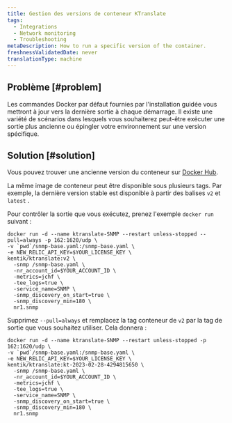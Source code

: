 ```yaml
---
title: Gestion des versions de conteneur KTranslate
tags:
  - Integrations
  - Network monitoring
  - Troubleshooting
metaDescription: How to run a specific version of the container.
freshnessValidatedDate: never
translationType: machine
---
```


## Problème [#problem]

Les commandes Docker par défaut fournies par l&apos;installation guidée vous mettront à jour vers la dernière sortie à chaque démarrage. Il existe une variété de scénarios dans lesquels vous souhaiterez peut-être exécuter une sortie plus ancienne ou épingler votre environnement sur une version spécifique.

## Solution [#solution]

Vous pouvez trouver une ancienne version du conteneur sur [Docker Hub](https://hub.docker.com/r/kentik/ktranslate/tags).

La même image de conteneur peut être disponible sous plusieurs tags. Par exemple, la dernière version stable est disponible à partir des balises `v2` et `latest` .

Pour contrôler la sortie que vous exécutez, prenez l&apos;exemple `docker run` suivant :

```shell
docker run -d --name ktranslate-SNMP --restart unless-stopped --pull=always -p 162:1620/udp \
-v `pwd`/snmp-base.yaml:/snmp-base.yaml \
-e NEW_RELIC_API_KEY=$YOUR_LICENSE_KEY \
kentik/ktranslate:v2 \
  -snmp /snmp-base.yaml \
  -nr_account_id=$YOUR_ACCOUNT_ID \
  -metrics=jchf \
  -tee_logs=true \
  -service_name=SNMP \
  -snmp_discovery_on_start=true \
  -snmp_discovery_min=180 \
  nr1.snmp
```

Supprimez `--pull=always` et remplacez la tag conteneur de `v2` par la tag de sortie que vous souhaitez utiliser. Cela donnera :

```shell
docker run -d --name ktranslate-SNMP --restart unless-stopped -p 162:1620/udp \
-v `pwd`/snmp-base.yaml:/snmp-base.yaml \
-e NEW_RELIC_API_KEY=$YOUR_LICENSE_KEY \
kentik/ktranslate:kt-2023-02-28-4294815650 \
  -snmp /snmp-base.yaml \
  -nr_account_id=$YOUR_ACCOUNT_ID \
  -metrics=jchf \
  -tee_logs=true \
  -service_name=SNMP \
  -snmp_discovery_on_start=true \
  -snmp_discovery_min=180 \
  nr1.snmp
```